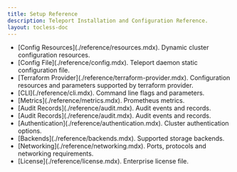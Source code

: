 ```yaml
---
title: Setup Reference
description: Teleport Installation and Configuration Reference.
layout: tocless-doc
---
```


<ul>
  <li>
   [Config Resources](./reference/resources.mdx). Dynamic cluster configuration resources.
  </li>
  <li>
    [Config File](./reference/config.mdx). Teleport daemon static configuration file.
  </li>
  <li>
    [Terraform Provider](./reference/terraform-provider.mdx). Configuration resources and parameters supported by terraform provider.
  </li>
  <li>
    [CLI](./reference/cli.mdx). Command line flags and parameters.
  </li>
  <li>
    [Metrics](./reference/metrics.mdx). Prometheus metrics.
  </li>
  <li>
    [Audit Records](./reference/audit.mdx). Audit events and records.
  </li>
  <li>
    [Audit Records](./reference/audit.mdx). Audit events and records.
  </li>
  <li>
    [Authentication](./reference/authentication.mdx). Cluster authentication options.
  </li>
  <li>
    [Backends](./reference/backends.mdx). Supported storage backends.
  </li>
  <li>
    [Networking](./reference/networking.mdx). Ports, protocols and networking requirements.
  </li>
  <li>
    [License](./reference/license.mdx). Enterprise license file.
  </li>
</ul>
